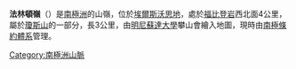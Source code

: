 {{coord|73|36|S|94|18|W|source:GNIS|display=title}}

'''法林頓嶺'''（{{lang-en|Farrington Ridge}}）是[[南極洲|南極洲]]的山嶺，位於[[埃爾斯沃思地|埃爾斯沃思地]]，處於[[福比登岩|福比登岩]]西北面4公里，屬於[[瓊斯山|瓊斯山]]的一部分，長3公里，由[[明尼蘇達大學|明尼蘇達大學]]攀山會繪入地圖，現時由[[南極條約體系|南極條約體系]]管理。

{{DEFAULTSORT:Farrington Ridge}}
[[Category:南極洲山脈|Category:南極洲山脈]]


{{EllsworthLand-geo-stub}}